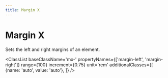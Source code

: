 ```yaml
---
title: Margin X
---
```



# Margin X

Sets the left and right margins of an element.

<ClassList 
  baseClassName='mx-' 
  propertyNames={['margin-left', 'margin-right']}
  range={100} 
  increment={0.75} 
  unit='rem' 
  additionalClasses={[
    {name: 'auto', value: 'auto'},
  ]} 
/>